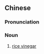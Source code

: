 ==Chinese==
{{zh-forms}}

===Pronunciation===
{{zh-pron
|m=mǐcù
|c=mai5 cou3
|cat=n
}}

===Noun===
{{zh-noun}}

# [[rice vinegar]]